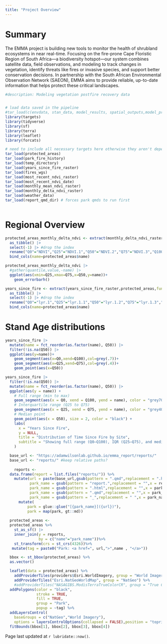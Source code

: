 ```yaml
---
title: "Project Overview"
---
```



# Summary
The EMMA project is building new tools to monitor the health of shrubland ecosystems in near real-time. Focusing on the fire-prone Cape Floristic Region of South Africa—a biodiversity hotspot—our system combines satellite data, field observations, and modeling to track changes in vegetation, identify threats like fires or invasive species, and support better conservation decisions. In partnership with the South African Environmental Observation Network (SAEON), EMMA aims to provide reliable, up-to-date information that helps protect these critical landscapes.

```r
#description: Modeling vegetation postfire recovery data


# load data saved in the pipeline
#tar_load(c(envdata, stan_data, model_results, spatial_outputs,model_prediction)) 
library(targets)
library(tidyverse)
library(sf)
library(terra)
library(leaflet)
library(forcats)

# need to include all necessary targets here otherwise they aren't dependencies with tar_quarto()
tar_load(protected_areas)
tar_load(park_fire_history)
tar_load(temp_directory)
tar_load(years_since_fire_raster)
tar_load(fires_wgs)
tar_load(most_recent_ndvi_raster)
tar_load(most_recent_ndvi_date)
tar_load(monthly_mean_ndvi_raster)
tar_load(monthly_delta_ndvi_raster)
tar_load(weather_data)
tar_load(report_qmd_dir) # forces park qmds to run first
  
```


# Regional Overview

```r
protected_areas_monthly_delta_ndvi <- extract(monthly_delta_ndvi_raster,protected_areas,fun=quantile,na.rm=T) |> 
  as_tibble() |> 
  select(-1) |> #drop the index
  rename("Q0"="NDVI","Q25"="NDVI.1","Q50"="NDVI.2","Q75"="NDVI.3","Q100"="NDVI.4") |> 
  bind_cols(name=protected_areas$name)

```

```r
protected_areas_monthly_delta_ndvi |> 
  #gather(quantile,value,-name) |> 
  ggplot(aes(xmin=Q25,xmax=Q75,x=Q50,y=name))+
    geom_errorbarh()

```

```r
years_since_fire <- extract(years_since_fire_raster,protected_areas,fun=quantile,na.rm=T) |> 
  as_tibble() |> 
  select(-1) |> #drop the index
  rename("Q0"="lyr.1","Q25"="lyr.1.1","Q50"="lyr.1.2","Q75"="lyr.1.3","Q100"="lyr.1.4") |> 
  bind_cols(name=protected_areas$name)

```
# Stand Age distributions
```r
years_since_fire |> 
  mutate(name = fct_reorder(as.factor(name), Q50)) |>
  filter(!is.na(Q50)) |> 
  ggplot(aes(y=name))+
    geom_segment(aes(x=Q0,xend=Q100),col=grey(.7))+
    geom_segment(aes(x=Q25,xend=Q75),col=grey(.4))+
    geom_point(aes(x=Q50))

years_since_fire |> 
  filter(!is.na(Q50)) |> 
  mutate(name = fct_reorder(as.factor(name), Q50)) |> 
  ggplot(aes(y = name)) +
    # Full range (min to max)
    geom_segment(aes(x = Q0, xend = Q100, yend = name), color = "grey70", size = .5) +
    # Interquartile range (Q25 to Q75)
    geom_segment(aes(x = Q25, xend = Q75, yend = name), color = "grey40", size = 1) +
    # Median point
    geom_point(aes(x = Q50), size = 2, color = "black") +
    labs(
      x = "Years Since Fire",
      y = NULL,
      title = "Distribution of Time Since Fire by Site",
      subtitle = "Showing full range (Q0–Q100), IQR (Q25–Q75), and median (Q50)"
    ) 

```


```r
  base_url <- "https://adamwilsonlab.github.io/emma_report/reports/"
  base_url <- "reports/" #keep relative paths?
  
    reports <- 
  data.frame(report = list.files("reports/")) %>%
    mutate(url = paste(base_url,gsub(pattern = ".qmd",replacement = ".html",x = report),sep = ""),
           park_name = gsub(pattern = "report.",replacement = "",x = report),
           park_name = gsub(pattern = ".html",replacement = "",x = park_name),
           park_name = gsub(pattern = ".qmd",replacement = "",x = park_name),
           park_name = gsub(pattern = "_",replacement = " ",x = park_name)) %>%
      mutate(
          park = glue::glue("[{park_name}]({url})"),
          park = map(park, gt::md))
  
  protected_areas <-
  protected_areas %>%
    st_as_sf() |> 
    inner_join(y = reports,
               by = c("name"="park_name"))%>% 
    st_transform(crs = st_crs(4326))%>% 
   mutate(tag = paste0("Park: <a href=", url,">",name , "</a>"))

  bbox <- st_bbox(protected_areas) %>%
  as.vector()


```

```r


  leaflet(data = protected_areas) %>%
    addProviderTiles(providers$Esri.WorldImagery, group = "World Imagery") %>%
    addProviderTiles("Esri.NatGeoWorldMap", group = "NatGeo") %>%
    #addProviderTiles("NASAGIBS.ModisTerraTrueColorCR", group = "True Colors") %>%
  addPolygons(color = "black",
              stroke = TRUE,
              fill = TRUE,
              group = "Park",
              popup = ~tag) %>%
  addLayersControl(
    baseGroups = c("NatGeo","World Imagery"),
    options = layersControlOptions(collapsed = FALSE),position = "topright") %>%
  fitBounds(bbox[1], bbox[2], bbox[3], bbox[4])

```

Page last updated at `r lubridate::now()`.


